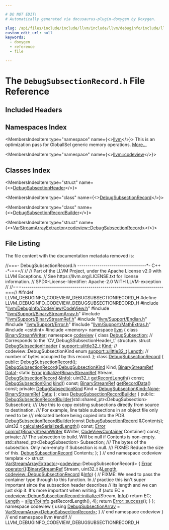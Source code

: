 ```yaml
---

# DO NOT EDIT!
# Automatically generated via docusaurus-plugin-doxygen by Doxygen.

slug: /api/files/include/include/llvm/include/llvm/debuginfo/include/llvm/debuginfo/codeview/debugsubsectionrecord-h
custom_edit_url: null
keywords:
  - doxygen
  - reference
  - file

---
```





# The `DebugSubsectionRecord.h` File Reference

<DoxygenPage pluginConfig={pluginConfig}>



## Included Headers

<IncludesList>
<IncludesListItem
  filePath="llvm/DebugInfo/CodeView/CodeView.h"
  permalink="/docs/api/files/include/include/llvm/include/llvm/debuginfo/include/llvm/debuginfo/codeview/codeview-h"
  isLocal="true" />
<IncludesListItem
  filePath="llvm/Support/BinaryStreamArray.h"
  permalink="/docs/api/files/include/include/llvm/include/llvm/support/binarystreamarray-h"
  isLocal="true" />
<IncludesListItem
  filePath="llvm/Support/BinaryStreamRef.h"
  permalink="/docs/api/files/include/include/llvm/include/llvm/support/binarystreamref-h"
  isLocal="true" />
<IncludesListItem
  filePath="llvm/Support/Endian.h"
  permalink="/docs/api/files/include/include/llvm/include/llvm/support/endian-h"
  isLocal="true" />
<IncludesListItem
  filePath="llvm/Support/Error.h"
  permalink="/docs/api/files/include/include/llvm/include/llvm/support/error-h"
  isLocal="true" />
<IncludesListItem
  filePath="llvm/Support/MathExtras.h"
  permalink="/docs/api/files/include/include/llvm/include/llvm/support/mathextras-h"
  isLocal="true" />
<IncludesListItem
  filePath="cstdint"
  permalink=""
  isLocal="false" />
<IncludesListItem
  filePath="memory"
  permalink=""
  isLocal="false" />
</IncludesList>

## Namespaces Index

<MembersIndex>

<MembersIndexItem
  type="namespace"
  name={<><a href="/docs/api/namespaces/llvm">llvm</a></>}>
This is an optimization pass for GlobalISel generic memory operations. <a href="/docs/api/namespaces/llvm/#details">More...</a>
</MembersIndexItem>

<MembersIndexItem
  type="namespace"
  name={<><a href="/docs/api/namespaces/llvm/codeview">llvm::codeview</a></>}>
</MembersIndexItem>

</MembersIndex>

## Classes Index

<MembersIndex>

<MembersIndexItem
  type="struct"
  name={<><a href="/docs/api/structs/llvm/codeview/debugsubsectionheader">DebugSubsectionHeader</a></>}>
</MembersIndexItem>

<MembersIndexItem
  type="class"
  name={<><a href="/docs/api/classes/llvm/codeview/debugsubsectionrecord">DebugSubsectionRecord</a></>}>
</MembersIndexItem>

<MembersIndexItem
  type="class"
  name={<><a href="/docs/api/classes/llvm/codeview/debugsubsectionrecordbuilder">DebugSubsectionRecordBuilder</a></>}>
</MembersIndexItem>

<MembersIndexItem
  type="struct"
  name={<><a href="/docs/api/structs/llvm/varstreamarrayextractor-aa4cf4a73737d16d115dea80ff681a08">VarStreamArrayExtractor&lt;codeview::DebugSubsectionRecord&gt;</a></>}>
</MembersIndexItem>

</MembersIndex>


## File Listing

The file content with the documentation metadata removed is:

<ProgramListing>

<Link id="l00001" /><CodeLine lineNumber="1"><Highlight kind="comment">//===- DebugSubsectionRecord.h ----------------------------------&#42;- C++ -&#42;-===//</Highlight><Highlight kind="normal"></Highlight></CodeLine>
<Link id="l00002" /><CodeLine lineNumber="2"><Highlight kind="normal"></Highlight><Highlight kind="comment">//</Highlight><Highlight kind="normal"></Highlight></CodeLine>
<Link id="l00003" /><CodeLine lineNumber="3"><Highlight kind="normal"></Highlight><Highlight kind="comment">// Part of the LLVM Project, under the Apache License v2.0 with LLVM Exceptions.</Highlight><Highlight kind="normal"></Highlight></CodeLine>
<Link id="l00004" /><CodeLine lineNumber="4"><Highlight kind="normal"></Highlight><Highlight kind="comment">// See https://llvm.org/LICENSE.txt for license information.</Highlight><Highlight kind="normal"></Highlight></CodeLine>
<Link id="l00005" /><CodeLine lineNumber="5"><Highlight kind="normal"></Highlight><Highlight kind="comment">// SPDX-License-Identifier: Apache-2.0 WITH LLVM-exception</Highlight><Highlight kind="normal"></Highlight></CodeLine>
<Link id="l00006" /><CodeLine lineNumber="6"><Highlight kind="normal"></Highlight><Highlight kind="comment">//</Highlight><Highlight kind="normal"></Highlight></CodeLine>
<Link id="l00007" /><CodeLine lineNumber="7"><Highlight kind="normal"></Highlight><Highlight kind="comment">//===----------------------------------------------------------------------===//</Highlight><Highlight kind="normal"></Highlight></CodeLine>
<Link id="l00008" /><CodeLine lineNumber="8"><Highlight kind="normal"></Highlight></CodeLine>
<Link id="l00009" /><CodeLine lineNumber="9"><Highlight kind="normal"></Highlight><Highlight kind="preprocessor">#ifndef LLVM&#95;DEBUGINFO&#95;CODEVIEW&#95;DEBUGSUBSECTIONRECORD&#95;H</Highlight><Highlight kind="normal"></Highlight></CodeLine>
<Link id="l00010" /><CodeLine lineNumber="10"><Highlight kind="normal"></Highlight><Highlight kind="preprocessor">#define LLVM&#95;DEBUGINFO&#95;CODEVIEW&#95;DEBUGSUBSECTIONRECORD&#95;H</Highlight><Highlight kind="normal"></Highlight></CodeLine>
<Link id="l00011" /><CodeLine lineNumber="11"><Highlight kind="normal"></Highlight></CodeLine>
<Link id="l00012" /><CodeLine lineNumber="12"><Highlight kind="normal"></Highlight><Highlight kind="preprocessor">#include &quot;<a href="/docs/api/files/include/include/llvm/include/llvm/debuginfo/include/llvm/debuginfo/codeview/codeview-h">llvm/DebugInfo/CodeView/CodeView.h</a>&quot;</Highlight><Highlight kind="normal"></Highlight></CodeLine>
<Link id="l00013" /><CodeLine lineNumber="13"><Highlight kind="normal"></Highlight><Highlight kind="preprocessor">#include &quot;<a href="/docs/api/files/include/include/llvm/include/llvm/support/binarystreamarray-h">llvm/Support/BinaryStreamArray.h</a>&quot;</Highlight><Highlight kind="normal"></Highlight></CodeLine>
<Link id="l00014" /><CodeLine lineNumber="14"><Highlight kind="normal"></Highlight><Highlight kind="preprocessor">#include &quot;<a href="/docs/api/files/include/include/llvm/include/llvm/support/binarystreamref-h">llvm/Support/BinaryStreamRef.h</a>&quot;</Highlight><Highlight kind="normal"></Highlight></CodeLine>
<Link id="l00015" /><CodeLine lineNumber="15"><Highlight kind="normal"></Highlight><Highlight kind="preprocessor">#include &quot;<a href="/docs/api/files/include/include/llvm/include/llvm/support/endian-h">llvm/Support/Endian.h</a>&quot;</Highlight><Highlight kind="normal"></Highlight></CodeLine>
<Link id="l00016" /><CodeLine lineNumber="16"><Highlight kind="normal"></Highlight><Highlight kind="preprocessor">#include &quot;<a href="/docs/api/files/include/include/llvm/include/llvm/support/error-h">llvm/Support/Error.h</a>&quot;</Highlight><Highlight kind="normal"></Highlight></CodeLine>
<Link id="l00017" /><CodeLine lineNumber="17"><Highlight kind="normal"></Highlight><Highlight kind="preprocessor">#include &quot;<a href="/docs/api/files/include/include/llvm/include/llvm/support/mathextras-h">llvm/Support/MathExtras.h</a>&quot;</Highlight><Highlight kind="normal"></Highlight></CodeLine>
<Link id="l00018" /><CodeLine lineNumber="18"><Highlight kind="normal"></Highlight><Highlight kind="preprocessor">#include &lt;cstdint&gt;</Highlight><Highlight kind="normal"></Highlight></CodeLine>
<Link id="l00019" /><CodeLine lineNumber="19"><Highlight kind="normal"></Highlight><Highlight kind="preprocessor">#include &lt;memory&gt;</Highlight><Highlight kind="normal"></Highlight></CodeLine>
<Link id="l00020" /><CodeLine lineNumber="20"><Highlight kind="normal"></Highlight></CodeLine>
<Link id="l00021" /><CodeLine lineNumber="21"><Highlight kind="normal"></Highlight><Highlight kind="keyword">namespace </Highlight><Highlight kind="normal"><a href="/docs/api/namespaces/llvm">llvm</a> &#123;</Highlight></CodeLine>
<Link id="l00022" /><CodeLine lineNumber="22"><Highlight kind="normal"></Highlight></CodeLine>
<Link id="l00023" /><CodeLine lineNumber="23"><Highlight kind="normal"></Highlight><Highlight kind="keyword">class </Highlight><Highlight kind="normal"><a href="/docs/api/classes/llvm/binarystreamwriter">BinaryStreamWriter</a>;</Highlight></CodeLine>
<Link id="l00024" /><CodeLine lineNumber="24"><Highlight kind="normal"></Highlight></CodeLine>
<Link id="l00025" /><CodeLine lineNumber="25"><Highlight kind="normal"></Highlight><Highlight kind="keyword">namespace </Highlight><Highlight kind="normal"><a href="/docs/api/namespaces/llvm/codeview">codeview</a> &#123;</Highlight></CodeLine>
<Link id="l00026" /><CodeLine lineNumber="26"><Highlight kind="normal"></Highlight></CodeLine>
<Link id="l00027" /><CodeLine lineNumber="27"><Highlight kind="normal"></Highlight><Highlight kind="keyword">class </Highlight><Highlight kind="normal"><a href="/docs/api/classes/llvm/codeview/debugsubsection">DebugSubsection</a>;</Highlight></CodeLine>
<Link id="l00028" /><CodeLine lineNumber="28"><Highlight kind="normal"></Highlight></CodeLine>
<Link id="l00029" /><CodeLine lineNumber="29"><Highlight kind="normal"></Highlight><Highlight kind="comment">// Corresponds to the &#96;CV&#95;DebugSSubsectionHeader&#95;t&#96; structure.</Highlight><Highlight kind="normal"></Highlight></CodeLine>
<Link id="l00030" /><CodeLine lineNumber="30" lineLink="/docs/api/structs/llvm/codeview/debugsubsectionheader"><Highlight kind="normal"></Highlight><Highlight kind="keyword">struct </Highlight><Highlight kind="normal"><a href="/docs/api/structs/llvm/codeview/debugsubsectionheader">DebugSubsectionHeader</a> &#123;</Highlight></CodeLine>
<Link id="l00031" /><CodeLine lineNumber="31" lineLink="/docs/api/structs/llvm/codeview/debugsubsectionheader/#a84cbd0e63ef92189376d7965946b460f"><Highlight kind="normal">  <a href="/docs/api/namespaces/llvm/support/#a206b37274fa3e908017da357d12724d1">support::ulittle32&#95;t</a> <a href="/docs/api/structs/llvm/codeview/debugsubsectionheader/#a84cbd0e63ef92189376d7965946b460f">Kind</a>;   </Highlight><Highlight kind="comment">// codeview::DebugSubsectionKind enum</Highlight><Highlight kind="normal"></Highlight></CodeLine>
<Link id="l00032" /><CodeLine lineNumber="32" lineLink="/docs/api/structs/llvm/codeview/debugsubsectionheader/#a113a109b89914d4826de71e11dc33b5d"><Highlight kind="normal">  <a href="/docs/api/namespaces/llvm/support/#a206b37274fa3e908017da357d12724d1">support::ulittle32&#95;t</a> <a href="/docs/api/structs/llvm/codeview/debugsubsectionheader/#a113a109b89914d4826de71e11dc33b5d">Length</a>; </Highlight><Highlight kind="comment">// number of bytes occupied by this record.</Highlight><Highlight kind="normal"></Highlight></CodeLine>
<Link id="l00033" /><CodeLine lineNumber="33"><Highlight kind="normal">&#125;;</Highlight></CodeLine>
<Link id="l00034" /><CodeLine lineNumber="34"><Highlight kind="normal"></Highlight></CodeLine>
<Link id="l00035" /><CodeLine lineNumber="35" lineLink="/docs/api/classes/llvm/codeview/debugsubsectionrecord"><Highlight kind="normal"></Highlight><Highlight kind="keyword">class </Highlight><Highlight kind="normal"><a href="/docs/api/classes/llvm/codeview/debugsubsectionrecord/#a6fef9071bdf5369431216a15ec9295bd">DebugSubsectionRecord</a> &#123;</Highlight></CodeLine>
<Link id="l00036" /><CodeLine lineNumber="36"><Highlight kind="normal"></Highlight><Highlight kind="keyword">public</Highlight><Highlight kind="normal">:</Highlight></CodeLine>
<Link id="l00037" /><CodeLine lineNumber="37" lineLink="/docs/api/classes/llvm/codeview/debugsubsectionrecord/#a6fef9071bdf5369431216a15ec9295bd"><Highlight kind="normal">  <a href="/docs/api/classes/llvm/codeview/debugsubsectionrecord/#a6fef9071bdf5369431216a15ec9295bd">DebugSubsectionRecord</a>();</Highlight></CodeLine>
<Link id="l00038" /><CodeLine lineNumber="38"><Highlight kind="normal">  <a href="/docs/api/classes/llvm/codeview/debugsubsectionrecord/#a6fef9071bdf5369431216a15ec9295bd">DebugSubsectionRecord</a>(<a href="/docs/api/namespaces/llvm/codeview/#a04eb43a6dc736c2d6ed8dcc6d636a2af">DebugSubsectionKind</a> Kind, <a href="/docs/api/classes/llvm/binarystreamref">BinaryStreamRef</a> <a href="/docs/api/namespaces/llvm/#aa20539e89704d20b98b97e9c3feac934">Data</a>);</Highlight></CodeLine>
<Link id="l00039" /><CodeLine lineNumber="39"><Highlight kind="normal"></Highlight></CodeLine>
<Link id="l00040" /><CodeLine lineNumber="40"><Highlight kind="normal">  </Highlight><Highlight kind="keyword">static</Highlight><Highlight kind="normal"> <a href="/docs/api/classes/llvm/error">Error</a> <a href="/docs/api/classes/llvm/codeview/debugsubsectionrecord/#a2d6b180a6430d3f25c49ab5777d63d59">initialize</a>(<a href="/docs/api/classes/llvm/binarystreamref">BinaryStreamRef</a> Stream, <a href="/docs/api/classes/llvm/codeview/debugsubsectionrecord/#a6fef9071bdf5369431216a15ec9295bd">DebugSubsectionRecord</a> &amp;<a href="/docs/api/files/lib/lib/codegen/lib/codegen/globalisel/cseinfo-cpp/#a75f8a8519c2c9b30e7c06dc5e256fffa">Info</a>);</Highlight></CodeLine>
<Link id="l00041" /><CodeLine lineNumber="41"><Highlight kind="normal"></Highlight></CodeLine>
<Link id="l00042" /><CodeLine lineNumber="42"><Highlight kind="normal">  uint32&#95;t <a href="/docs/api/classes/llvm/codeview/debugsubsectionrecord/#aa1aa453be1d81657eb8ac13c221a7f3d">getRecordLength</a>() </Highlight><Highlight kind="keyword">const</Highlight><Highlight kind="normal">;</Highlight></CodeLine>
<Link id="l00043" /><CodeLine lineNumber="43"><Highlight kind="normal">  <a href="/docs/api/namespaces/llvm/codeview/#a04eb43a6dc736c2d6ed8dcc6d636a2af">DebugSubsectionKind</a> <a href="/docs/api/classes/llvm/codeview/debugsubsectionrecord/#a29f80f60a7c507c599778b2c6ca5c53f">kind</a>() </Highlight><Highlight kind="keyword">const</Highlight><Highlight kind="normal">;</Highlight></CodeLine>
<Link id="l00044" /><CodeLine lineNumber="44"><Highlight kind="normal">  <a href="/docs/api/classes/llvm/binarystreamref">BinaryStreamRef</a> <a href="/docs/api/classes/llvm/codeview/debugsubsectionrecord/#a14f78bcad5e129ca65ab47f018116c28">getRecordData</a>() </Highlight><Highlight kind="keyword">const</Highlight><Highlight kind="normal">;</Highlight></CodeLine>
<Link id="l00045" /><CodeLine lineNumber="45"><Highlight kind="normal"></Highlight></CodeLine>
<Link id="l00046" /><CodeLine lineNumber="46"><Highlight kind="normal"></Highlight><Highlight kind="keyword">private</Highlight><Highlight kind="normal">:</Highlight></CodeLine>
<Link id="l00047" /><CodeLine lineNumber="47"><Highlight kind="normal">  <a href="/docs/api/namespaces/llvm/codeview/#a04eb43a6dc736c2d6ed8dcc6d636a2af">DebugSubsectionKind</a> Kind = <a href="/docs/api/namespaces/llvm/codeview/#a04eb43a6dc736c2d6ed8dcc6d636a2afa6adf97f83acf6453d4a6a4b1070f3754">DebugSubsectionKind::None</a>;</Highlight></CodeLine>
<Link id="l00048" /><CodeLine lineNumber="48"><Highlight kind="normal">  <a href="/docs/api/classes/llvm/binarystreamref">BinaryStreamRef</a> <a href="/docs/api/namespaces/llvm/#aa20539e89704d20b98b97e9c3feac934">Data</a>;</Highlight></CodeLine>
<Link id="l00049" /><CodeLine lineNumber="49"><Highlight kind="normal">&#125;;</Highlight></CodeLine>
<Link id="l00050" /><CodeLine lineNumber="50"><Highlight kind="normal"></Highlight></CodeLine>
<Link id="l00051" /><CodeLine lineNumber="51" lineLink="/docs/api/classes/llvm/codeview/debugsubsectionrecordbuilder"><Highlight kind="normal"></Highlight><Highlight kind="keyword">class </Highlight><Highlight kind="normal"><a href="/docs/api/classes/llvm/codeview/debugsubsectionrecordbuilder/#a6141738bbc745cae7d227bca4c9b4f70">DebugSubsectionRecordBuilder</a> &#123;</Highlight></CodeLine>
<Link id="l00052" /><CodeLine lineNumber="52"><Highlight kind="normal"></Highlight><Highlight kind="keyword">public</Highlight><Highlight kind="normal">:</Highlight></CodeLine>
<Link id="l00053" /><CodeLine lineNumber="53"><Highlight kind="normal">  <a href="/docs/api/classes/llvm/codeview/debugsubsectionrecordbuilder/#a6141738bbc745cae7d227bca4c9b4f70">DebugSubsectionRecordBuilder</a>(std::shared&#95;ptr&lt;DebugSubsection&gt; Subsection);</Highlight></CodeLine>
<Link id="l00054" /><CodeLine lineNumber="54"><Highlight kind="normal"></Highlight><Highlight kind="comment"></Highlight></CodeLine>
<Link id="l00055" /><CodeLine lineNumber="55"><Highlight kind="comment">  /// Use this to copy existing subsections directly from source to destination.</Highlight></CodeLine>
<Link id="l00056" /><CodeLine lineNumber="56"><Highlight kind="comment">  /// For example, line table subsections in an object file only need to be</Highlight></CodeLine>
<Link id="l00057" /><CodeLine lineNumber="57"><Highlight kind="comment">  /// relocated before being copied into the PDB.</Highlight><Highlight kind="normal"></Highlight></CodeLine>
<Link id="l00058" /><CodeLine lineNumber="58"><Highlight kind="normal">  <a href="/docs/api/classes/llvm/codeview/debugsubsectionrecordbuilder/#a6141738bbc745cae7d227bca4c9b4f70">DebugSubsectionRecordBuilder</a>(</Highlight><Highlight kind="keyword">const</Highlight><Highlight kind="normal"> <a href="/docs/api/classes/llvm/codeview/debugsubsectionrecord">DebugSubsectionRecord</a> &amp;Contents);</Highlight></CodeLine>
<Link id="l00059" /><CodeLine lineNumber="59"><Highlight kind="normal"></Highlight></CodeLine>
<Link id="l00060" /><CodeLine lineNumber="60"><Highlight kind="normal">  uint32&#95;t <a href="/docs/api/classes/llvm/codeview/debugsubsectionrecordbuilder/#a5f72824be476eb73a16c9c375f5b4972">calculateSerializedLength</a>() </Highlight><Highlight kind="keyword">const</Highlight><Highlight kind="normal">;</Highlight></CodeLine>
<Link id="l00061" /><CodeLine lineNumber="61"><Highlight kind="normal">  <a href="/docs/api/classes/llvm/error">Error</a> <a href="/docs/api/classes/llvm/codeview/debugsubsectionrecordbuilder/#a3b37d850ac5595f7549b90707d9b241f">commit</a>(<a href="/docs/api/classes/llvm/binarystreamwriter">BinaryStreamWriter</a> &amp;Writer, <a href="/docs/api/namespaces/llvm/codeview/#af483a6f5695bfa37be36c56ad2f175b6">CodeViewContainer</a> Container) </Highlight><Highlight kind="keyword">const</Highlight><Highlight kind="normal">;</Highlight></CodeLine>
<Link id="l00062" /><CodeLine lineNumber="62"><Highlight kind="normal"></Highlight></CodeLine>
<Link id="l00063" /><CodeLine lineNumber="63"><Highlight kind="normal"></Highlight><Highlight kind="keyword">private</Highlight><Highlight kind="normal">:</Highlight><Highlight kind="comment"></Highlight></CodeLine>
<Link id="l00064" /><CodeLine lineNumber="64"><Highlight kind="comment">  /// The subsection to build. Will be null if Contents is non-empty.</Highlight><Highlight kind="normal"></Highlight></CodeLine>
<Link id="l00065" /><CodeLine lineNumber="65"><Highlight kind="normal">  std::shared&#95;ptr&lt;DebugSubsection&gt; Subsection;</Highlight></CodeLine>
<Link id="l00066" /><CodeLine lineNumber="66"><Highlight kind="normal"></Highlight><Highlight kind="comment"></Highlight></CodeLine>
<Link id="l00067" /><CodeLine lineNumber="67"><Highlight kind="comment">  /// The bytes of the subsection. Only non-empty if Subsection is null.</Highlight></CodeLine>
<Link id="l00068" /><CodeLine lineNumber="68"><Highlight kind="comment">  /// FIXME: Reduce the size of this.</Highlight><Highlight kind="normal"></Highlight></CodeLine>
<Link id="l00069" /><CodeLine lineNumber="69"><Highlight kind="normal">  <a href="/docs/api/classes/llvm/codeview/debugsubsectionrecord">DebugSubsectionRecord</a> Contents;</Highlight></CodeLine>
<Link id="l00070" /><CodeLine lineNumber="70"><Highlight kind="normal">&#125;;</Highlight></CodeLine>
<Link id="l00071" /><CodeLine lineNumber="71"><Highlight kind="normal"></Highlight></CodeLine>
<Link id="l00072" /><CodeLine lineNumber="72"><Highlight kind="normal">&#125; </Highlight><Highlight kind="comment">// end namespace codeview</Highlight><Highlight kind="normal"></Highlight></CodeLine>
<Link id="l00073" /><CodeLine lineNumber="73"><Highlight kind="normal"></Highlight></CodeLine>
<Link id="l00074" /><CodeLine lineNumber="74" lineLink="/docs/api/structs/llvm/varstreamarrayextractor-aa4cf4a73737d16d115dea80ff681a08"><Highlight kind="normal"></Highlight><Highlight kind="keyword">template</Highlight><Highlight kind="normal"> &lt;&gt; </Highlight><Highlight kind="keyword">struct </Highlight><Highlight kind="normal"><a href="/docs/api/structs/llvm/varstreamarrayextractor">VarStreamArrayExtractor</a>&lt;<a href="/docs/api/namespaces/llvm/codeview">codeview</a>::DebugSubsectionRecord&gt; &#123;</Highlight></CodeLine>
<Link id="l00075" /><CodeLine lineNumber="75" lineLink="/docs/api/structs/llvm/varstreamarrayextractor-aa4cf4a73737d16d115dea80ff681a08/#a5245c9fad1a0cc1f3e4e9b1106fe9dc1"><Highlight kind="normal">  <a href="/docs/api/classes/llvm/error">Error</a> <a href="/docs/api/structs/llvm/varstreamarrayextractor-aa4cf4a73737d16d115dea80ff681a08/#a5245c9fad1a0cc1f3e4e9b1106fe9dc1">operator()</a>(<a href="/docs/api/classes/llvm/binarystreamref">BinaryStreamRef</a> Stream, uint32&#95;t &amp;<a href="/docs/api/namespaces/llvm/#a05f5b9a11bdcc5feba62899f95dcf878af6d9f1c7b49b7601fae6a545002a6763">Length</a>,</Highlight></CodeLine>
<Link id="l00076" /><CodeLine lineNumber="76"><Highlight kind="normal">                   <a href="/docs/api/classes/llvm/codeview/debugsubsectionrecord">codeview::DebugSubsectionRecord</a> &amp;<a href="/docs/api/files/lib/lib/codegen/lib/codegen/globalisel/cseinfo-cpp/#a75f8a8519c2c9b30e7c06dc5e256fffa">Info</a>) &#123;</Highlight></CodeLine>
<Link id="l00077" /><CodeLine lineNumber="77"><Highlight kind="normal">    </Highlight><Highlight kind="comment">// FIXME: We need to pass the container type through to this function.  In</Highlight><Highlight kind="normal"></Highlight></CodeLine>
<Link id="l00078" /><CodeLine lineNumber="78"><Highlight kind="normal">    </Highlight><Highlight kind="comment">// practice this isn&#39;t super important since the subsection header describes</Highlight><Highlight kind="normal"></Highlight></CodeLine>
<Link id="l00079" /><CodeLine lineNumber="79"><Highlight kind="normal">    </Highlight><Highlight kind="comment">// its length and we can just skip it.  It&#39;s more important when writing.</Highlight><Highlight kind="normal"></Highlight></CodeLine>
<Link id="l00080" /><CodeLine lineNumber="80"><Highlight kind="normal">    </Highlight><Highlight kind="keywordflow">if</Highlight><Highlight kind="normal"> (</Highlight><Highlight kind="keyword">auto</Highlight><Highlight kind="normal"> EC = <a href="/docs/api/classes/llvm/codeview/debugsubsectionrecord/#a2d6b180a6430d3f25c49ab5777d63d59">codeview::DebugSubsectionRecord::initialize</a>(Stream, <a href="/docs/api/files/lib/lib/codegen/lib/codegen/globalisel/cseinfo-cpp/#a75f8a8519c2c9b30e7c06dc5e256fffa">Info</a>))</Highlight></CodeLine>
<Link id="l00081" /><CodeLine lineNumber="81"><Highlight kind="normal">      </Highlight><Highlight kind="keywordflow">return</Highlight><Highlight kind="normal"> EC;</Highlight></CodeLine>
<Link id="l00082" /><CodeLine lineNumber="82"><Highlight kind="normal">    <a href="/docs/api/namespaces/llvm/#a05f5b9a11bdcc5feba62899f95dcf878af6d9f1c7b49b7601fae6a545002a6763">Length</a> = <a href="/docs/api/namespaces/llvm/#ab102f0f12dd38aeea5906b1d80c792ff">alignTo</a>(<a href="/docs/api/files/lib/lib/codegen/lib/codegen/globalisel/cseinfo-cpp/#a75f8a8519c2c9b30e7c06dc5e256fffa">Info</a>.getRecordLength(), 4);</Highlight></CodeLine>
<Link id="l00083" /><CodeLine lineNumber="83"><Highlight kind="normal">    </Highlight><Highlight kind="keywordflow">return</Highlight><Highlight kind="normal"> <a href="/docs/api/classes/llvm/error/#a4dfd0813c3d0e0a30439b5a3e9196b59">Error::success</a>();</Highlight></CodeLine>
<Link id="l00084" /><CodeLine lineNumber="84"><Highlight kind="normal">  &#125;</Highlight></CodeLine>
<Link id="l00085" /><CodeLine lineNumber="85"><Highlight kind="normal">&#125;;</Highlight></CodeLine>
<Link id="l00086" /><CodeLine lineNumber="86"><Highlight kind="normal"></Highlight></CodeLine>
<Link id="l00087" /><CodeLine lineNumber="87"><Highlight kind="normal"></Highlight><Highlight kind="keyword">namespace </Highlight><Highlight kind="normal">codeview &#123;</Highlight></CodeLine>
<Link id="l00088" /><CodeLine lineNumber="88"><Highlight kind="normal"></Highlight></CodeLine>
<Link id="l00089" /><CodeLine lineNumber="89" lineLink="/docs/api/namespaces/llvm/codeview/#ab0c1338d371f280ddd1865282e972fd8"><Highlight kind="normal"></Highlight><Highlight kind="keyword">using </Highlight><Highlight kind="normal"><a href="/docs/api/namespaces/llvm/codeview/#ab0c1338d371f280ddd1865282e972fd8">DebugSubsectionArray</a> = <a href="/docs/api/classes/llvm/varstreamarray">VarStreamArray&lt;DebugSubsectionRecord&gt;</a>;</Highlight></CodeLine>
<Link id="l00090" /><CodeLine lineNumber="90"><Highlight kind="normal"></Highlight></CodeLine>
<Link id="l00091" /><CodeLine lineNumber="91"><Highlight kind="normal">&#125; </Highlight><Highlight kind="comment">// end namespace codeview</Highlight><Highlight kind="normal"></Highlight></CodeLine>
<Link id="l00092" /><CodeLine lineNumber="92"><Highlight kind="normal"></Highlight></CodeLine>
<Link id="l00093" /><CodeLine lineNumber="93"><Highlight kind="normal">&#125; </Highlight><Highlight kind="comment">// end namespace llvm</Highlight><Highlight kind="normal"></Highlight></CodeLine>
<Link id="l00094" /><CodeLine lineNumber="94"><Highlight kind="normal"></Highlight></CodeLine>
<Link id="l00095" /><CodeLine lineNumber="95"><Highlight kind="normal"></Highlight><Highlight kind="preprocessor">#endif </Highlight><Highlight kind="comment">// LLVM&#95;DEBUGINFO&#95;CODEVIEW&#95;DEBUGSUBSECTIONRECORD&#95;H</Highlight><Highlight kind="normal"></Highlight></CodeLine>

</ProgramListing>

</DoxygenPage>
